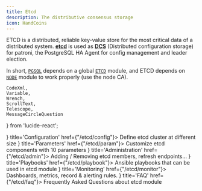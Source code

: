 ```yaml
---
title: Etcd
description: The distributive consensus storage
icon: HandCoins
---
```


ETCD is a distributed, reliable key-value store for the most critical data of a distributed system.
[**etcd**](https://etcd.io/) is used as [**DCS**](https://patroni.readthedocs.io/en/latest/dcs_failsafe_mode.html) (Distributed configuration storage) for patroni, the PostgreSQL HA Agent for config management and leader election.

In short, [`PGSQL`](/pgsql) depends on a global [`ETCD`](/etcd) module, and ETCD depends on [`NODE`](/node) module to work properly (use the node CA).


    CodeXml,
    Variable,
    Wrench,
    ScrollText,
    Telescope,
    MessageCircleQuestion
} from 'lucide-react';


<Cards>
    <Card icon={<CodeXml className="text-sky-700"/>} title='Configuration' href={"/etcd/config"}>
        Define etcd cluster at different size
    </Card>
    <Card icon={<Variable className="text-amber-500"/>} title='Parameters' href={"/etcd/param"}>
        Customize etcd components with 10 parameters
    </Card>
    <Card icon={<Wrench className={"text-violet-500"}/>} title='Administration' href={"/etcd/admin"}>
        Adding / Removing etcd members, refresh endpoints...
    </Card>
    <Card icon={<ScrollText className="text-blue-400"/>} title='Playbooks' href={"/etcd/playbook"}>
        Ansible playbooks that can be used in etcd module
    </Card>
    <Card icon={<Telescope className="text-orange-600"/>} title='Monitoring' href={"/etcd/monitor"}>
        Dashboards, metrics, record & alerting rules.
    </Card>
    <Card icon={<MessageCircleQuestion className="text-emerald-600"/>} title='FAQ' href={"/etcd/faq"}>
        Frequently Asked Questions about etcd module
    </Card>
</Cards>
